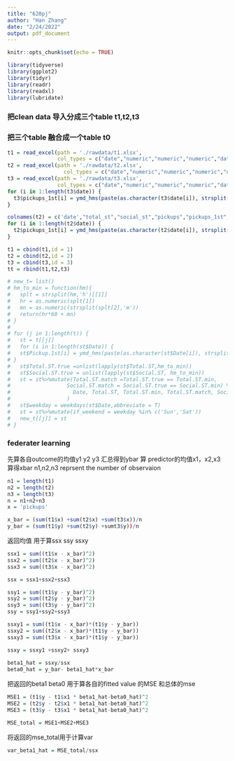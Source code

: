 ```yaml
---
title: "620pj"
author: "Han Zhang"
date: "2/24/2022"
output: pdf_document
---
```


```r
knitr::opts_chunk$set(echo = TRUE)
```

```r
library(tidyverse)
library(ggplot2)
library(tidyr)
library(readr)
library(readxl)
library(lubridate)
```

### 把clean data 导入分成三个table t1,t2,t3
### 把三个table 融合成一个table t0
```r
t1 = read_excel(path = './rawdata/t1.xlsx',
                col_types = c("date","numeric","numeric","numeric","date",'text','logical'))
t2 = read_excel(path = './rawdata/t2.xlsx',
                  col_types = c("date","numeric","numeric","numeric","date",'text','logical'))
t3 = read_excel(path = './rawdata/t3.xlsx',
                col_types = c("date","numeric","numeric","numeric","date",'text','logical'))
for (i in 1:length(t3$date)) {
  t3$pickups_1st[i] = ymd_hms(paste(as.character(t3$date[i]), strsplit(as.character(t3$pickups_1st[i]),split = " ")[[1]][2]))
}

colnames(t2) = c('date',"total_st","social_st","pickups","pickups_1st","weekday","if_weekend")
for (i in 1:length(t2$date)) {
  t2$pickups_1st[i] = ymd_hms(paste(as.character(t2$date[i]), strsplit(as.character(t2$pickups_1st[i]),split = " ")[[1]][2]))
}

t1 = cbind(t1,id = 1)
t2 = cbind(t2,id = 2)
t3 = cbind(t3,id = 3)
tt = rbind(t1,t2,t3)
```



```r
# new_t= list()
# hm_to_min = function(hm){
#   splt = strsplit(hm,'h')[[1]]
#   hr = as.numeric(splt[1])
#   mn = as.numeric(strsplit(splt[2],'m'))
#   return(hr*60 + mn)
# }
# 
# for (j in 1:length(t)) {
#   st = t[[j]]
#   for (i in 1:length(st$Date)) {
#   st$Pickup.1st[i] = ymd_hms(paste(as.character(st$Date[i]), strsplit(as.character(st$pickups_1st[i]),split = " ")[[1]][2]))
# }
#   st$Total.ST.true =unlist(lapply(st$Total.ST,hm_to_min))
#   st$Social.ST.true = unlist(lapply(st$Social.ST, hm_to_min))
#   st = st%>%mutate(Total.ST.match =Total.ST.true == Total.ST.min,
#                  Social.ST.match = Social.ST.true == Social.ST.min) %>% relocate(
#                    Date, Total.ST, Total.ST.min, Total.ST.match, Social.ST, Social.ST.min, Social.ST.match
#                  )
#   st$weekday = weekdays(st$Date,abbreviate = T)
#   st = st%>%mutate(if_weekend = weekday %in% c('Sun','Sat'))
#   new_t[[j]] = st
# }

```




### federater learning
先算各自outcome的均值y1 y2 y3 汇总得到ybar
算 predictor的均值x1，x2,x3  算得xbar
n1,n2,n3 reprsent the number of observaion
```r
n1 = length(t1)
n2 = length(t2)
n3 = length(t3)
n = n1+n2+n3
x = 'pickups'

x_bar = (sum(t1$x) +sum(t2$x) +sum(t3$x))/n
y_bar = (sum(t1$y) +sum(t2$y) +sumt3$y))/n

```
返回均值 用于算ssx ssy ssxy

```r
ssx1 = sum((t1$x - x_bar)^2)
ssx2 = sum((t2$x - x_bar)^2)
ssx3 = sum((t3$x - x_bar)^2)

ssx = ssx1+ssx2+ssx3

ssy1 = sum((t1$y - y_bar)^2)
ssy2 = sum((t2$y - y_bar)^2)
ssy3 = sum((t3$y - y_bar)^2)
ssy = ssy1+ssy2+ssy3

ssxy1 = sum((t1$x - x_bar)*(t1$y - y_bar))
ssxy2 = sum((t2$x - x_bar)*(t1$y - y_bar))
ssxy3 = sum((t3$x - x_bar)*(t1$y - y_bar))

ssxy = ssxy1 +ssxy2+ ssxy3
  
beta1_hat = ssxy/ssx
beta0_hat = y_bar- beta1_hat*x_bar
```

把返回的beta1 beta0 用于算各自的fitted value 的MSE
和总体的mse

```r
MSE1 = (t1$y - t1$x1 * beta1_hat-beta0_hat)^2
MSE2 = (t2$y - t2$x1 * beta1_hat-beta0_hat)^2
MSE3 = (t3$y - t3$x1 * beta1_hat-beta0_hat)^2

MSE_total = MSE1+MSE2+MSE3
```

将返回的mse_total用于计算var

```r
var_beta1_hat = MSE_total/ssx
```



